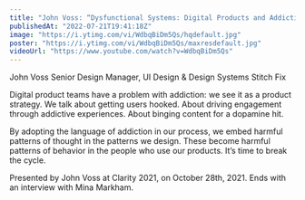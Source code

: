 ```yaml
---
title: "John Voss: “Dysfunctional Systems: Digital Products and Addiction” — Clarity 2021"
publishedAt: "2022-07-21T19:41:18Z"
image: "https://i.ytimg.com/vi/WdbqBiDm5Qs/hqdefault.jpg"
poster: "https://i.ytimg.com/vi/WdbqBiDm5Qs/maxresdefault.jpg"
videoUrl: "https://www.youtube.com/watch?v=WdbqBiDm5Qs"
---
```


John Voss Senior Design Manager, UI Design & Design Systems Stitch Fix

Digital product teams have a problem with addiction: we see it as a product strategy. We talk about getting users hooked. About driving engagement through addictive experiences. About binging content for a dopamine hit.

By adopting the language of addiction in our process, we embed harmful patterns of thought in the patterns we design. These become harmful patterns of behavior in the people who use our products. It’s time to break the cycle.

Presented by John Voss at Clarity 2021, on October 28th, 2021. Ends with an interview with Mina Markham.
